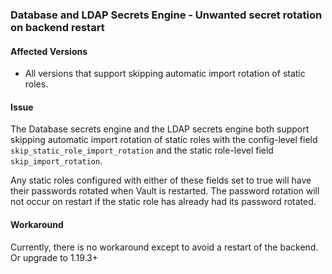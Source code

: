 ### Database and LDAP Secrets Engine - Unwanted secret rotation on backend restart

#### Affected Versions
- All versions that support skipping automatic import rotation of static roles.

#### Issue
The Database secrets engine and the LDAP secrets engine both support skipping
automatic import rotation of static roles with the config-level field
`skip_static_role_import_rotation` and the static role-level field
`skip_import_rotation`.

Any static roles configured with either of these fields set to true will have
their passwords rotated when Vault is restarted. The password rotation will not
occur on restart if the static role has already had its password rotated.

#### Workaround
Currently, there is no workaround except to avoid a restart of the backend. Or 
upgrade to 1.19.3+
